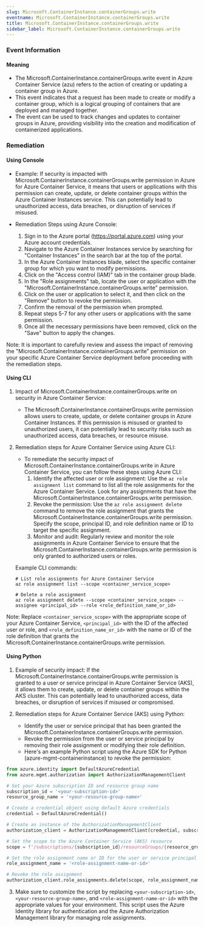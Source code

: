 ```yaml
--- 
slug: Microsoft.ContainerInstance.containerGroups.write
eventname: Microsoft.ContainerInstance.containerGroups.write
title: Microsoft.ContainerInstance.containerGroups.write
sidebar_label: Microsoft.ContainerInstance.containerGroups.write
---
```

                       
### Event Information

#### Meaning

- The Microsoft.ContainerInstance.containerGroups.write event in Azure Container Service (azu) refers to the action of creating or updating a container group in Azure.
- This event indicates that a request has been made to create or modify a container group, which is a logical grouping of containers that are deployed and managed together.
- The event can be used to track changes and updates to container groups in Azure, providing visibility into the creation and modification of containerized applications.

### Remediation

#### Using Console

- Example: If security is impacted with Microsoft.ContainerInstance.containerGroups.write permission in Azure for Azure Container Service, it means that users or applications with this permission can create, update, or delete container groups within the Azure Container Instances service. This can potentially lead to unauthorized access, data breaches, or disruption of services if misused.

- Remediation Steps using Azure Console:
  1. Sign in to the Azure portal (https://portal.azure.com) using your Azure account credentials.
  2. Navigate to the Azure Container Instances service by searching for "Container Instances" in the search bar at the top of the portal.
  3. In the Azure Container Instances blade, select the specific container group for which you want to modify permissions.
  4. Click on the "Access control (IAM)" tab in the container group blade.
  5. In the "Role assignments" tab, locate the user or application with the "Microsoft.ContainerInstance.containerGroups.write" permission.
  6. Click on the user or application to select it, and then click on the "Remove" button to revoke the permission.
  7. Confirm the removal of the permission when prompted.
  8. Repeat steps 5-7 for any other users or applications with the same permission.
  9. Once all the necessary permissions have been removed, click on the "Save" button to apply the changes.

Note: It is important to carefully review and assess the impact of removing the "Microsoft.ContainerInstance.containerGroups.write" permission on your specific Azure Container Service deployment before proceeding with the remediation steps.

#### Using CLI

1. Impact of Microsoft.ContainerInstance.containerGroups.write on security in Azure Container Service:
   - The Microsoft.ContainerInstance.containerGroups.write permission allows users to create, update, or delete container groups in Azure Container Instances. If this permission is misused or granted to unauthorized users, it can potentially lead to security risks such as unauthorized access, data breaches, or resource misuse.

2. Remediation steps for Azure Container Service using Azure CLI:
   - To remediate the security impact of Microsoft.ContainerInstance.containerGroups.write in Azure Container Service, you can follow these steps using Azure CLI:
     1. Identify the affected user or role assignment: Use the `az role assignment list` command to list all the role assignments for the Azure Container Service. Look for any assignments that have the Microsoft.ContainerInstance.containerGroups.write permission.
     2. Revoke the permission: Use the `az role assignment delete` command to remove the role assignment that grants the Microsoft.ContainerInstance.containerGroups.write permission. Specify the scope, principal ID, and role definition name or ID to target the specific assignment.
     3. Monitor and audit: Regularly review and monitor the role assignments in Azure Container Service to ensure that the Microsoft.ContainerInstance.containerGroups.write permission is only granted to authorized users or roles.

   Example CLI commands:
   ```
   # List role assignments for Azure Container Service
   az role assignment list --scope <container_service_scope>

   # Delete a role assignment
   az role assignment delete --scope <container_service_scope> --assignee <principal_id> --role <role_definition_name_or_id>
   ```

Note: Replace `<container_service_scope>` with the appropriate scope of your Azure Container Service, `<principal_id>` with the ID of the affected user or role, and `<role_definition_name_or_id>` with the name or ID of the role definition that grants the Microsoft.ContainerInstance.containerGroups.write permission.

#### Using Python

1. Example of security impact: If the Microsoft.ContainerInstance.containerGroups.write permission is granted to a user or service principal in Azure Container Service (AKS), it allows them to create, update, or delete container groups within the AKS cluster. This can potentially lead to unauthorized access, data breaches, or disruption of services if misused or compromised.

2. Remediation steps for Azure Container Service (AKS) using Python:
   - Identify the user or service principal that has been granted the Microsoft.ContainerInstance.containerGroups.write permission.
   - Revoke the permission from the user or service principal by removing their role assignment or modifying their role definition.
   - Here's an example Python script using the Azure SDK for Python (azure-mgmt-containerinstance) to revoke the permission:

```python
from azure.identity import DefaultAzureCredential
from azure.mgmt.authorization import AuthorizationManagementClient

# Set your Azure subscription ID and resource group name
subscription_id = '<your-subscription-id>'
resource_group_name = '<your-resource-group-name>'

# Create a credential object using default Azure credentials
credential = DefaultAzureCredential()

# Create an instance of the AuthorizationManagementClient
authorization_client = AuthorizationManagementClient(credential, subscription_id)

# Set the scope to the Azure Container Service (AKS) resource
scope = f'/subscriptions/{subscription_id}/resourceGroups/{resource_group_name}/providers/Microsoft.ContainerService'

# Set the role assignment name or ID for the user or service principal
role_assignment_name = '<role-assignment-name-or-id>'

# Revoke the role assignment
authorization_client.role_assignments.delete(scope, role_assignment_name)
```

3. Make sure to customize the script by replacing `<your-subscription-id>`, `<your-resource-group-name>`, and `<role-assignment-name-or-id>` with the appropriate values for your environment. This script uses the Azure Identity library for authentication and the Azure Authorization Management library for managing role assignments.


 